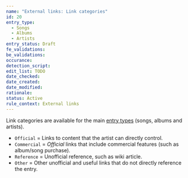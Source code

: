 ```yaml
---
name: "External links: Link categories"
id: 20
entry_type:
  - Songs
  - Albums
  - Artists
entry_status: Draft
fe_validations:
be_validations:
occurance:
detection_script:
edit_list: TODO
date_checked:
date_created:
date_modified:
rationale:
status: Active
rule_context: External links
---
```


Link categories are available for the main [entry types](/docs/entry-types) (songs, albums and artists).

- `Official` = Links to content that the artist can directly control.
- `Commercial` = *Official* links that include commercial features (such as album/song purchase).
- `Reference` = Unofficial reference, such as wiki article.
- `Other` = Other unofficial and useful links that do not directly reference the entry.